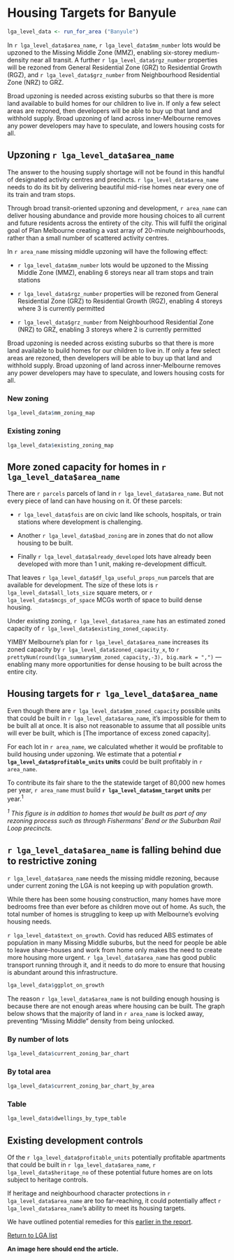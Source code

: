 # Housing Targets for Banyule

```r

lga_level_data <- run_for_area ("Banyule")

```

In `r lga_level_data$area_name`, `r lga_level_data$mm_number` lots would be upzoned to the Missing Middle Zone (MMZ), enabling six-storey medium-density near all transit. A further `r lga_level_data$rgz_number` properties will be rezoned from General Residential Zone (GRZ) to Residential Growth (RGZ), and `r lga_level_data$grz_number` from Neighbourhood Residential Zone (NRZ) to GRZ. 

Broad upzoning is needed across existing suburbs so that there is more land available to build homes for our children to live in. If only a few select areas are rezoned, then developers will be able to buy up that land and withhold supply. Broad upzoning of land across inner-Melbourne removes any power developers may have to speculate, and lowers housing costs for all.

## Upzoning `r lga_level_data$area_name`  {.tabset}

The answer to the housing supply shortage will not be found in this handful of designated activity centres and precincts. `r lga_level_data$area_name` needs to do its bit by delivering beautiful mid-rise homes near every one of its train and tram stops. 

Through broad transit-oriented upzoning and development, `r area_name` can deliver housing abundance and provide more housing choices to all current and future residents across the entirety of the city. This will fulfil the original goal of Plan Melbourne creating a vast array of 20-minute neighbourhoods, rather than a small number of scattered activity centres.

In `r area_name` missing middle upzoning will have the following effect:

* `r lga_level_data$mm_number` lots would be upzoned to the Missing Middle Zone (MMZ), enabling 6 storeys near all tram stops and train stations

*  `r lga_level_data$rgz_number` properties will be rezoned from General Residential Zone (GRZ) to Residential Growth (RGZ), enabling 4 storeys where 3 is currently permitted

*  `r lga_level_data$grz_number` from Neighbourhood Residential Zone (NRZ) to GRZ, enabling 3 storeys where 2 is currently permitted

Broad upzoning is needed across existing suburbs so that there is more land available to build homes for our children to live in. If only a few select areas are rezoned, then developers will be able to buy up that land and withhold supply. Broad upzoning of land across inner-Melbourne removes any power developers may have to speculate, and lowers housing costs for all.


### New zoning

```r
lga_level_data$mm_zoning_map 
```


### Existing zoning

```r
lga_level_data$existing_zoning_map

```

## More zoned capacity for homes in `r lga_level_data$area_name`  


There are `r parcels` parcels of land in `r lga_level_data$area_name`. But not every piece of land can have housing on it. Of these parcels: 

* `r lga_level_data$fois` are on civic land like schools, hospitals, or train stations where development is challenging. 

* Another `r lga_level_data$bad_zoning` are in zones that do not allow housing to be built. 

* Finally `r lga_level_data$already_developed` lots have already been developed with more than 1 unit, making re-development difficult. 

That leaves `r lga_level_data$df_lga_useful_props_num` parcels that are available for development. The size of these lots is `r lga_level_data$all_lots_size` square meters, or `r lga_level_data$mcgs_of_space` MCGs worth of space to build dense housing. 

Under existing zoning, `r lga_level_data$area_name` has an estimated zoned capacity of `r lga_level_data$existing_zoned_capacity`. 

YIMBY Melbourne's plan for `r lga_level_data$area_name` increases its zoned capacity by `r lga_level_data$zoned_capacity_x`, to `r prettyNum(round(lga_summary$mm_zoned_capacity,-3), big.mark = ",")` — enabling many more opportunities for dense housing to be built across the entire city.


## Housing targets for `r lga_level_data$area_name`  

Even though there are `r lga_level_data$mm_zoned_capacity` possible units that could be built in `r lga_level_data$area_name`, it's impossible for them to be built all at once. It is also not reasonable to assume that all possible units will ever be built, which is [The importance of excess zoned capacity]. 

For each lot in `r area_name`, we calculated whether it would be profitable to build housing under upzoning. We estimate that a potential __`r lga_level_data$profitable_units` units__ could be built profitably in `r area_name`. 

To contribute its fair share to the the statewide target of 80,000 new homes per year, `r area_name` must build  **`r lga_level_data$mm_target` units** per year.^1^ 

*^1^ This figure is in addition to homes that would be built as part of any rezoning process such as through Fishermans' Bend or the Suburban Rail Loop precincts.*


## `r lga_level_data$area_name` is falling behind due to restrictive zoning {.tabset}

`r lga_level_data$area_name` needs the missing middle rezoning, because under current zoning the LGA is not keeping up with population growth. 

While there has been some housing construction, many homes have more bedrooms free than ever before as children move out of home. As such, the total number of homes is struggling to keep up with Melbourne's evolving housing needs. 

`r lga_level_data$text_on_growth`. Covid has reduced ABS estimates of population in many Missing Middle suburbs, but the need for people be able to leave share-houses and work from home only makes the need to create more housing more urgent. `r lga_level_data$area_name` has good public transport running through it, and it needs to do more to ensure that housing is abundant around this infrastructure. 

```r
lga_level_data$ggplot_on_growth
```

The reason `r lga_level_data$area_name` is not building enough housing is because there are not enough areas where housing can be built. The graph below shows that the majority of land in `r area_name` is locked away, preventing "Missing Middle" density from being unlocked.

### By number of lots

```r

lga_level_data$current_zoning_bar_chart

```

### By total area

```r
lga_level_data$current_zoning_bar_chart_by_area

```

### Table
```r

lga_level_data$dwellings_by_type_table
```

## Existing development controls 



Of the `r lga_level_data$profitable_units` potentially profitable apartments that could be built in `r lga_level_data$area_name`, `r lga_level_data$heritage_no` of these potential future homes are on lots subject to heritage controls. 

If heritage and neighbourhood character protections in `r lga_level_data$area_name` are too far-reaching, it could potentially affect `r lga_level_data$area_name`'s ability to meet its housing targets. 

We have outlined potential remedies for this [earlier in the report](#report-link).

[Return to LGA list](#report-link)

**An image here should end the article.**